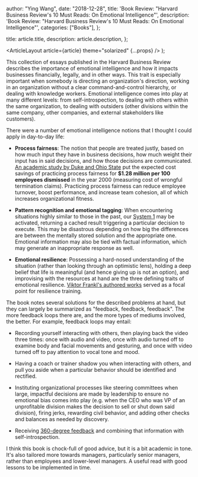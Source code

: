 
  author: "Ying Wang",
  date: "2018-12-28",
  title:
    'Book Review: "Harvard Business Review\'s 10 Must Reads: On Emotional Intelligence"',
  description:
    'Book Review: "Harvard Business Review\'s 10 Must Reads: On Emotional Intelligence"',
  categories: ["Books"],
};

  title: article.title,
  description: article.description,
};

  <ArticleLayout article={article} theme="solarized" {...props} />
);

This collection of essays published in the Harvard Business Review describes the
importance of emotional intelligence and how it impacts businesses financially,
legally, and in other ways. This trait is especially important when somebody is
directing an organization's direction, working in an organization without a
clear command-and-control hierarchy, or dealing with knowledge workers.
Emotional intelligence comes into play at many different levels: from
self-introspection, to dealing with others within the same organization, to
dealing with outsiders (other divisions within the same company, other
companies, and external stakeholders like customers).

There were a number of emotional intelligence notions that I thought I could
apply in day-to-day life:

- **Process fairness**: The notion that people are treated justly, based on how
  much input they have in business decisions, how much weight their input has in
  said decisions, and how those decisions are communicated. [An academic study
  by Duke and Ohio
  State](https://www.jstor.org/stable/2667109?seq=1#page_scan_tab_contents) put
  the expected cost savings of practicing process fairness for **$1.28 million
  per 100 employees dismissed** in the year 2000 (measuring cost of wrongful
  termination claims). Practicing process fairness can reduce employee turnover,
  boost performance, and increase team cohesion, all of which increases
  organizational fitness.

- **Pattern recognition and emotional tagging**: When encountering situations
  highly similar to those in the past, our [System
  1](/posts/2018/08/19/thinking_fast_and_slow/) may be activated, returning a
  cached result triggering a particular decision to execute. This may be
  disastrous depending on how big the differences are between the mentally
  stored solution and the appropriate one. Emotional information may also be
  tied with factual information, which may generate an inappropriate response as
  well.

- **Emotional resilience**: Possessing a hard-nosed understanding of the
  situation (rather than looking through an optimistic lens), holding a deep
  belief that life is meaningful (and hence giving up is not an option), and
  improvising with the resources at hand are the three defining traits of
  emotional resilience. [Viktor Frankl's authored
  works](/posts/2018/11/24/mans_search_for_meaning/) served as a focal point for
  resilience training.

The book notes several solutions for the described problems at hand, but they
can largely be summarized as "feedback, feedback, feedback". The more feedback
loops there are, and the more types of mediums involved, the better. For
example, feedback loops may entail:

- Recording yourself interacting with others, then playing back the video three
  times: once with audio and video, once with audio turned off to examine body
  and facial movements and gesturing, and once with video turned off to pay
  attention to vocal tone and mood.

- Having a coach or trainer shadow you when interacting with others, and pull
  you aside when a particular behavior should be identified and rectified.

- Instituting organizational processes like steering committees when large,
  impactful decisions are made by leadership to ensure no emotional bias comes
  into play (e.g. when the CEO who was VP of an unprofitable division makes the
  decision to sell or shut down said division), firing jerks, rewarding civil
  behavior, and adding other checks and balances as needed by discovery.

- Receiving [360-degree
  feedback](https://en.wikipedia.org/wiki/360-degree_feedback) and combining
  that information with self-introspection.

I think this book is chock-full of good advice, but it is a bit academic in
tone. It's also tailored more towards managers, particularly senior managers,
rather than employees and lower-level managers. A useful read with good lessons
to be implemented in time.
